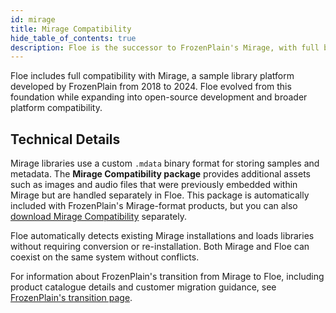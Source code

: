 ```yaml
---
id: mirage
title: Mirage Compatibility
hide_table_of_contents: true
description: Floe is the successor to FrozenPlain's Mirage, with full backwards compatibility
---
```


<!--
SPDX-FileCopyrightText: 2025 Sam Windell
SPDX-License-Identifier: MIT
-->

Floe includes full compatibility with Mirage, a sample library platform developed by FrozenPlain from 2018 to 2024. Floe evolved from this foundation while expanding into open-source development and broader platform compatibility. 

## Technical Details

Mirage libraries use a custom `.mdata` binary format for storing samples and metadata. The **Mirage Compatibility package** provides additional assets such as images and audio files that were previously embedded within Mirage but are handled separately in Floe. This package is automatically included with FrozenPlain's Mirage-format products, but you can also [download Mirage Compatibility](/packages/mirage-compatibility) separately.

Floe automatically detects existing Mirage installations and loads libraries without requiring conversion or re-installation. Both Mirage and Floe can coexist on the same system without conflicts.

For information about FrozenPlain's transition from Mirage to Floe, including product catalogue details and customer migration guidance, see [FrozenPlain's transition page](https://www.frozenplain.com/support/mirage/mirage-floe-transition).
